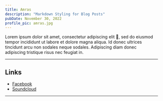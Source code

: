 ```yaml
---
title: Amras
description: "Markdown Styling for Blog Posts"
pubDate: November 30, 2022
profile_pic: amras.jpg
---
```


<BlogImage src={Dog} alt="Beagle Dog by Jules D. on Unsplash" />

Lorem ipsum dolor sit amet, consectetur adipiscing elit 🤣, sed do eiusmod tempor incididunt ut labore et dolore magna aliqua. Id donec ultrices tincidunt arcu non sodales neque sodales. Adipiscing diam donec adipiscing tristique risus nec feugiat in.

---

## Links


- [Facebook](https://www.facebook.com/amrasmusic)
- [Soundcloud](https://soundcloud.com/amras)

---

